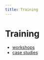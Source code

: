 ```yaml
---
title: Training
---
```


# Training
- [workshops](https://workshops.distancesampling.org)
- [case studies](https://examples.distancesampling.org)